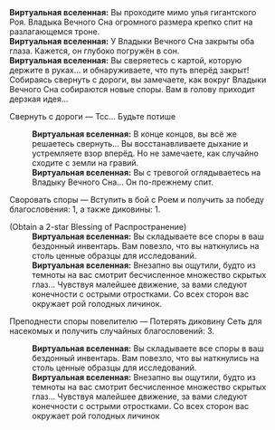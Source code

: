 {{Диалог Начало}}
:'''Виртуальная вселенная:''' Вы проходите мимо улья гигантского Роя. Владыка Вечного Сна огромного размера крепко спит на разлагающемся троне.
:'''Виртуальная вселенная:''' У Владыки Вечного Сна закрыты оба глаза. Кажется, он глубоко погружён в сон.
:'''Виртуальная вселенная:''' Вы сверяетесь с картой, которую держите в руках... и обнаруживаете, что путь вперёд закрыт! Собираясь свернуть с дороги, вы замечаете, как вокруг Владыки Вечного Сна собираются новые споры. Вам в голову приходит дерзкая идея...
:{{Диалог|Звезда}} Свернуть с дороги &mdash; Тсс... Будьте потише
::'''Виртуальная вселенная:''' В конце концов, вы всё же решаетесь свернуть... Вы восстанавливаете дыхание и устремляете взор вперёд. Но не замечаете, как случайно сходите с земли на гравий.
::'''Виртуальная вселенная:''' Вы с тревогой оглядываетесь на Владыку Вечного Сна... Он по-прежнему спит.
:{{Диалог|Звезда}} Своровать споры &mdash; Вступить в бой с Роем и получить за победу благословения: 1, а также диковины: 1.
:;(Obtain a 2-star Blessing of Распространение)
::'''Виртуальная вселенная:''' Вы складываете все споры в ваш бездонный инвентарь. Вам повезло, что вы наткнулись на столь ценные образцы для исследований.
::'''Виртуальная вселенная:''' Внезапно вы ощутили, будто из темноты на вас смотрит бесчисленное множество скрытых глаз... Чувствуя малейшее движение, за вами следуют конечности с острыми отростками. Со всех сторон вас окружает рой голодных личинок.
:{{Диалог|Звезда}} Преподнести споры повелителю &mdash; Потерять диковину Сеть для насекомых и получить случайных благословений: 3.
::'''Виртуальная вселенная:''' Вы складываете все споры в ваш бездонный инвентарь. Вам повезло, что вы наткнулись на столь ценные образцы для исследований.
::'''Виртуальная вселенная:''' Внезапно вы ощутили, будто из темноты на вас смотрит бесчисленное множество скрытых глаз... Чувствуя малейшее движение, за вами следуют конечности с острыми отростками. Со всех сторон вас окружает рой голодных личинок
{{Диалог Конец}}
